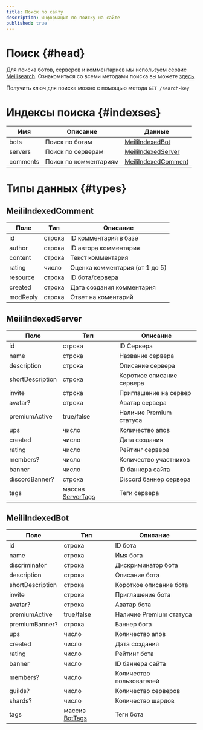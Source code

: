 ```yaml
---
title: Поиск по сайту
description: Информация по поиску на сайте
published: true
---
```


# Поиск {#head}

Для поиска ботов, серверов и комментариев мы используем сервис [Meilisearch](https://www.meilisearch.com).
Ознакомиться со всеми методами поиска вы можете [здесь](https://www.meilisearch.com/docs/reference/api/overview)

Получить ключ для поиска можно с помощью метода `GET /search-key`

# Индексы поиска {#indexses}

| Имя 			    | Описание							         | Данные	                                      |
|------------|-------------------------|----------------------------------------------|
| 	bots			   | Поиск по ботам				      | [MeiliIndexedBot](#meiliindexedbot)	         |
| 	servers		 | Поиск по серверам			    | [MeiliIndexedServer](#meiliindexedserver)	   |
| comments	  | 	Поиск по комментариям	 | [MeiliIndexedComment](#meiliindexedcomment)	 |

# Типы данных {#types}

## MeiliIndexedComment

| 	Поле	     | 	Тип	    | 	Описание	                      |
|------------|----------|---------------------------------|
| 	id		      | строка	  | ID комментария в базе	          |
| 	author	   | строка	  | ID автора комментария	          |
| 	content	  | строка	  | Текст комментария               |
| rating	    | 	число	  | Оценка комментария (от 1 до 5)	 |
| 	resource	 | строка	  | ID бота/сервера	                |
| 	created	  | 	строка	 | Дата создания комментария       |
| modReply   | строка   | Ответ на коментарий             |

## MeiliIndexedServer

| 	Поле	             | 	Тип			                                | 	Описание	                 |
|--------------------|----------------------------------------|----------------------------|
| 	id		              | строка 	                               | ID Сервера                 |
| 	name	             | строка	                                | Название сервера	          |
| 	description	      | строка	                                | Описание сервера	          |
| 	shortDescription	 | строка	                                | Короткое описание сервера	 |
| 	invite	           | строка	                                | Приглашение на сервер	     |
| 	avatar?	          | строка	                                | Аватар сервера             |
| premiumActive	     | true/false                             | Наличие Premium статуса    |
| 	ups	              | число	                                 | Количество апов	           |
| 	created	          | число 	                                | Дата создания	             |
| 	rating	           | число	                                 | Рейтинг сервера	           |
| 	members?	         | число	                                 | Количество участников	     |
| 	banner	           | число	                                 | ID баннера сайта	          |
| 	discordBanner?	   | строка	                                | Discord баннер сервера	    |
| 	tags	             | массив [ServerTags](/api/servers#tags) | Теги сервера	              |

## MeiliIndexedBot

| 	Поле	             | 	Тип			                          | 	Описание	                 |
|--------------------|----------------------------------|----------------------------|
| 	id		              | строка 	                         | ID бота                    |
| 	name	             | строка	                          | Имя бота	                  |
| 	discriminator	    | строка	                          | Дискриминатор бота	        |
| 	description	      | строка	                          | Описание бота 	            |
| 	shortDescription	 | строка	                          | Короткое описание бота	    |
| 	invite	           | строка	                          | Приглашение бота	          |
| 	avatar?	          | строка	                          | Аватар бота                |
| premiumActive	     | true/false                       | Наличие Premium статуса    |
| 	premiumBanner?	   | строка                           | Баннер бота                |
| 	ups	              | число	                           | Количество апов	           |
| 	created	          | число 	                          | Дата создания	             |
| 	rating	           | число	                           | Рейтинг бота	              |
| 	banner	           | число	                           | ID баннера сайта	          |
| 	members?	         | число	                           | 	Количество пользователей	 |
| 	guilds?	          | 	число	                          | Количество серверов	       |
| 	shards?	          | 	число	                          | Количество шардов	         |
| 	tags	             | массив [BotTags](/api/bots#tags) | Теги бота	                 |

